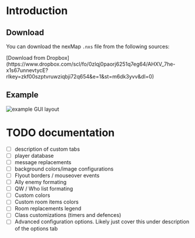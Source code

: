 
# Introduction

## Download

You can download the nexMap `.nxs` file from the following sources:

<Tabs>
  <TabItem value="dropbox" label="Dropbox">
    [Download from
    Dropbox](https://www.dropbox.com/scl/fo/0zlqj0paorj6251q7eg64/AHXV_7he-x1s67unnevtycE?rlkey=zkf00szptvruwziqbji72q654&e=1&st=m6dk3yvv&dl=0)

  </TabItem>
</Tabs>

## Example

![example GUI layout](./images/exampleGui.png)

# TODO documentation

- [ ] description of custom tabs
- [ ] player database
- [ ] message replacements
- [ ] background colors/image configurations
- [ ] Flyout borders / mouseover events
- [ ] Ally enemy formating
- [ ] QW / Who list formating
- [ ] Custom colors
- [ ] Custom room items colors
- [ ] Room replacements legend
- [ ] Class customizations (timers and defences)
- [ ] Advanced configuration options. Likely just cover this under description of the options tab
